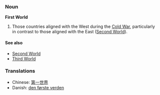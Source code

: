 ===Noun===
'''First World'''

# Those countries aligned with the West during the [[Cold War]], particularly in contrast to those aligned with the East ([[Second World]]).

====See also====
*[[Second World]]
*[[Third World]]

===Translations===
*Chinese: [[第一世界]]
*Danish: [[den første verden]]